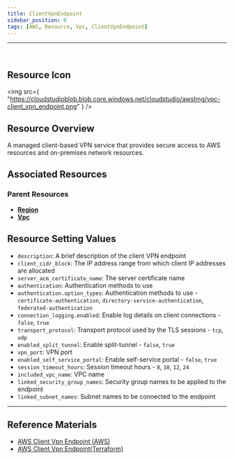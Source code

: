 ```yaml
---
title: ClientVpnEndpoint
sidebar_position: 0
tags: [AWS, Resource, Vpc, ClientVpnEndpoint]
---
```


<hr />
<br />

## Resource Icon

<img
    src={
        "https://cloudstudioblob.blob.core.windows.net/cloudstudio/awsImg/vpc-client_vpn_endpoint.png"
    }
/>

## Resource Overview

A managed client-based VPN service that provides secure access to AWS resources and on-premises network resources.

## Associated Resources

### Parent Resources

-   [**Region**](https://docs.cstudio.app/en/docs/resource/aws/Base/Region)
-   [**Vpc**](https://docs.cstudio.app/en/docs/resource/aws/Vpc/Vpc)

## Resource Setting Values

-   `description`: A brief description of the client VPN endpoint
-   `client_cidr_block`: The IP address range from which client IP addresses are allocated
-   `server_acm_certificate_name`: The server certificate name
-   `authentication`: Authentication methods to use
-   `authentication.option_types`: Authentication methods to use - `certificate-authentication`, `directory-service-authentication`, `federated-authentication`
-   `connection_logging.enabled`: Enable log details on client connections - `false`, `true`
-   `transport_protocol`: Transport protocol used by the TLS sessions - `tcp`, `udp`
-   `enabled_split_tunnel`: Enable split-tunnel - `false`, `true`
-   `vpn_port`: VPN port
-   `enabled_self_service_portal`: Enable self-service portal - `false`, `true`
-   `session_timeout_hours`: Session timeout hours - `8`, `10`, `12`, `24`
-   `included_vpc_name`: VPC name
-   `linked_security_group_names`: Security group names to be applied to the endpoint
-   `linked_subnet_names`: Subnet names to be connected to the endpoint

---

## Reference Materials

-   [AWS Client Vpn Endpoint (AWS)](https://docs.aws.amazon.com/ko_kr/vpn/latest/clientvpn-admin/cvpn-working-endpoints.html)
-   [AWS Client Vpn Endpoint(Terraform)](https://registry.terraform.io/providers/hashicorp/aws/latest/docs/resources/ec2_client_vpn_endpoint)
